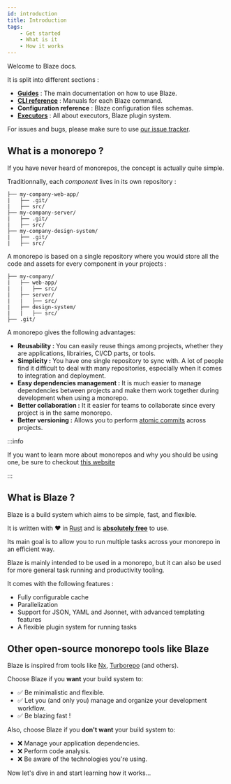 ```yaml
---
id: introduction
title: Introduction
tags:
    - Get started
    - What is it
    - How it works
---
```


Welcome to Blaze docs.

It is split into different sections :

- [**Guides**](./guides/get-started.mdx) : The main documentation on how to use Blaze.
- [**CLI reference**](./cli/blaze.mdx) : Manuals for each Blaze command.
- **Configuration reference** : Blaze configuration files schemas.
- [**Executors**](./executors/executors.mdx) : All about executors, Blaze plugin system.

For issues and bugs, please make sure to use [our issue tracker](https://github.com/rnza0u/blaze/issues).

## What is a monorepo ?

If you have never heard of monorepos, the concept is actually quite simple.

Traditionnally, each *component* lives in its own repository :

```
├── my-company-web-app/
|   ├── .git/
|   ├── src/
├── my-company-server/
|   ├── .git/
|   ├── src/
├── my-company-design-system/
|   ├── .git/
|   ├── src/
```

A monorepo is based on a single repository where you would store all the code and assets for every component in your projects :

```
├── my-company/
|   ├── web-app/
|   |   ├── src/
|   ├── server/
|   |   ├── src/
|   ├── design-system/
|   |   ├── src/
├── .git/
```

A monorepo gives the following advantages:

- **Reusability :** You can easily reuse things among projects, whether they are applications, librairies, CI/CD parts, or tools.
- **Simplicity :** You have one single repository to sync with. A lot of people find it difficult to deal with many repositories, especially when it comes to integration and deployment.
- **Easy dependencies management :** It is much easier to manage dependencies between projects and make them work together during development when using a monorepo.
- **Better collaboration :** It it easier for teams to collaborate since every project is in the same monorepo.
- **Better versioning :** Allows you to perform [atomic commits](https://en.wikipedia.org/wiki/Atomic_commit) across projects.

:::info

If you want to learn more about monorepos and why you should be using one, be sure to checkout [this website](https://monorepo.tools/)

:::

## What is Blaze ?

Blaze is a build system which aims to be simple, fast, and flexible.

It is written with ❤️ in [Rust](https://www.rust-lang.org) and is [**absolutely free**](https://github.com/rnza0u/blaze/blob/master/LICENCE) to use.

Its main goal is to allow you to run multiple tasks across your monorepo in an efficient way.

Blaze is mainly intended to be used in a monorepo, but it can also be used for more general task running and productivity tooling.

It comes with the following features :

- Fully configurable cache
- Parallelization
- Support for JSON, YAML and Jsonnet, with advanced templating features
- A flexible plugin system for running tasks

## Other open-source monorepo tools like Blaze

Blaze is inspired from tools like [Nx](https://nx.dev/), [Turborepo](https://turborepo.org) (and others).

Choose Blaze if you **want** your build system to:

- ✅ Be minimalistic and flexible.
- ✅ Let you (and only you) manage and organize your development workflow.
- ✅ Be blazing fast !

Also, choose Blaze if you **don't want** your build system to: 

- ❌ Manage your application dependencies.
- ❌ Perform code analysis.
- ❌ Be aware of the technologies you're using.

Now let's dive in and start learning how it works...